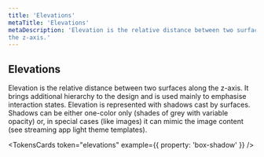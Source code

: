 ```yaml
---
title: 'Elevations'
metaTitle: 'Elevations'
metaDescription: 'Elevation is the relative distance between two surfaces along 
the z-axis.'
---
```


## Elevations

Elevation is the relative distance between two surfaces along the z-axis.
It brings additional hierarchy to the design and is used mainly to emphasise
interaction states. Elevation is represented with shadows cast by surfaces.
Shadows can be either one-color only (shades of grey with variable opacity) or,
in special cases (like images) it can mimic the image content (see streaming
app light theme templates).

<TokensCards token="elevations" example={{ property: 'box-shadow' }} />

